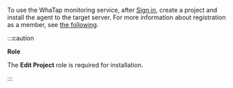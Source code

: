 To use the WhaTap monitoring service, after [Sign in](https://www.whatap.io/ko/signup/), create a project and install the agent to the target server. For more information about registration as a member, see [the following](../account/account-manage).

:::caution

**Role**

The **Edit Project** role is required for installation.

:::
